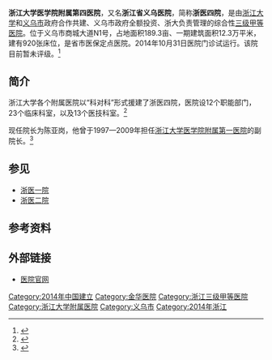 {{Infobox hospital
<!-- 指引：任何未知項目應留空待其他用戶協助編輯。 -->
<!-- 以下大多數項目均為選擇性，可選擇不作任何資料輸入，但當將此模板複製至另一條目時，請將所有項目全數轉移。 -->
<!-- 完整的模板項目，請見：http://zh.wikipedia.org/wiki/Template:Infobox_hospital -->
| name        = 浙江大学医学院附属第四医院<!-- 在此填寫醫院名稱。 -->
| org/group   = <!-- 在此填寫管理或營運此醫院的機構或團體名稱。 -->
| image       = <!-- 醫院的照片（建議為總大樓或正門，建議使用自由版權圖像）。 -->
| alt         = <!-- 此項目為選擇性。在此鍵入圖片的替代文字。 -->
| image_size  = <!-- 此項目為選擇性，用以限制圖片的大小（預設值為 225）。 --> 
| caption     = <!-- 此項目為選擇性.請在此加入對以上圖片的描述。 -->
| map_type    = China Zhejiang<!-- 請按照“模板：位置圖”的格式使用（需為{{{1}}}參數定下數值）。若要使用此功能，必須提供相關的經、緯度。 -->
| relief      = <!-- 任何非留空的參數數值（如：填上了“是”、“1”等）均會使模板顯示地形圖圖像（若有提供）。 -->
| map_size    = <!-- 在此填寫位置圖的闊度像素（不要加上“px”作後綴）；默認值為225。-->
| map_alt     = <!-- 在此填寫位置圖的替代文字（見 維基百科:圖像的替代文字 頁面作詳細使用認知）。 -->
| map_caption = 在[[浙江省|浙江省]]的位置<!-- 此項目為選擇性。在此簡單地描述上面顯示的位置圖（如：“此位置圖顯示了國家及地區。”）。-->
| latitude    = 29.33488<!-- 與位置圖（即上面的“map_type =”項目）一起使用。作為模板所顯示的緯度。 -->
| longitude   = 120.12178<!-- 與位置圖（即上面的“map_type =”項目）一起使用。作為模板所顯示的經度。 -->
| Coordinates = {{coord|29.33488|120.12178}}<!-- 在此填寫醫院位置的座標。 -->
| logo        = File:Logo_of_the_4th_affiliated_hospital_of_Zhejiang_University_School_of_Medicine.jpg<!-- 在此加入醫院的院徽。 -->
| logo_size   = <!-- 此項目為選擇性，用以限制院徽的大小。 -->
| othername   = 浙江省义乌医院、浙医四院等<!-- 醫院的其他名稱。 -->
| location    = [[义乌市|义乌市]]<!-- 在此填寫醫院所在的小區域。 -->
| region      = [[金华市|金华市]]<!-- 在此填寫醫院所在的大區域。 -->
| state       = [[浙江省|浙江省]]<!-- 在此填寫醫院所在的省/州分。 -->
| country     = {{CHN}}<!-- 在此填寫醫院所在的國家。 -->
| address     = 商城大道N1号<!-- 在此填寫醫院總部大樓的地址。 -->
| healthcare  = <!-- UK:NHS. AU/CA: Medicare. ELSE freetext, e.g. Private -->
| funding     = 公立<!-- 在此填寫營運模式（非牟利、牟利、政府、公立等）。 -->
| type        = 综合医院<!-- 在此填寫醫院类型（专科医院、综合医院、教学医院等）。 -->
| speciality  = <!-- 只當此醫院為專科醫院時使用。-->
| feature     = <!-- 在此填寫醫院的特色。-->
| standards   = [[三级甲等医院|三级甲等医院]]<!-- 在此填寫此醫院在國家統一標準衡量上的水平（若不適用則可留空）。 -->
| emergency   = <!-- 在此填寫醫院所屬的創傷醫療中心級別（有關資訊請見：https://en.wikipedia.org/wiki/Trauma_center） -->
| helipad     = <!-- 在此填寫醫院的直昇機坪代碼（可使用機場代碼）。只在有確實參考支持的情況下使用。 -->
| affiliation = [[浙江大学医学院|浙江大学医学院]]<!-- 在此填寫醫院所屬的大學或醫學院。 -->
| patron      = <!-- 鍵入任何支持醫院營運的重要贊助人，若沒有則輸入“無”。 -->
| network     = <!-- 在此鍵入醫院的網絡。 -->
| beds        = <!-- 在此填寫醫院目前所擁有的床位。 -->
| founded     = 2014年10月<!-- 在此填寫醫院的成立日期。 -->
| closed      = <!-- 此項目為選擇性。在此填入醫院停辦的日期。 -->
| demolished  = <!-- 此項目為選擇性。在此填入醫院被拆卸的日期。 -->
| dean        = 陈亚岗<!-- 在此填寫醫院的院長。 -->
| website     = {{url|http://www.zju4h.com/}}<!-- 在此填寫醫院的官方網址。 -->
| other_links = <!-- 鍵入其他相關網址作額外的外部參考鏈接。 -->
}}
{{medical}}
'''浙江大学医学院附属第四医院'''，又名'''浙江省义乌医院'''，简称'''浙医四院'''，是由[[浙江大学|浙江大学]]和[[义乌市|义乌市]]政府合作共建、义乌市政府全额投资、浙大负责管理的综合性[[三级甲等医院|三级甲等医院]]。位于义乌市商城大道N1号，占地面积189.3亩、一期建筑面积12.3万平米，建有920张床位，是省市医保定点医院。2014年10月31日医院门诊试运行。该院目前暂未评级。<ref >{{cite web |url=http://www.zju4h.com/yyxw/info_18.aspx?itemid=1098 |language= |title=浙医四院开业试运行成为2014年义乌十件大事之一 |publisher=浙医四院 |date=2015-01-28 |accessdate= |archive-date=2020-03-27 |archive-url=https://web.archive.org/web/20200327050221/http://www.zju4h.com/yyxw/info_18.aspx?itemid=1098 |dead-url=no }}</ref>

== 简介 ==

浙江大学各个附属医院以“科对科”形式援建了浙医四院，医院设12个职能部门，23个临床科室，以及13个医技科室。<ref >{{cite web |url=http://www.zju4h.com/yyjj/index_13.aspx |language= |title=医院简介 |publisher=浙医四院 |date= |accessdate=2015年5月31日 |archive-date=2018年2月26日 |archive-url=https://web.archive.org/web/20180226070728/http://www.zju4h.com/yyjj/index_13.aspx |dead-url=no }}</ref>

现任院长为陈亚岗，他曾于1997—2009年担任[[浙江大学医学院附属第一医院|浙江大学医学院附属第一医院]]的副院长。<ref>{{Cite web |url=http://www.zju4h.com/ldzc/info_14.aspx?itemid=777 |title=领导介绍 |access-date=2015-05-30 |archive-date=2020-03-27 |archive-url=https://web.archive.org/web/20200327050231/http://www.zju4h.com/ldzc/info_14.aspx?itemid=777 |dead-url=no }}</ref>

== 参见 ==
*[[浙医一院|浙医一院]]
*[[浙医二院|浙医二院]]

== 参考资料 ==
{{reflist}}

== 外部链接 ==
*[http://www.zju4h.com/ 医院官网] {{Wayback|url=http://www.zju4h.com/ |date=20200816112354 }}

{{浙江大學}}
{{DEFAULTSORT:ZHE}}
[[Category:2014年中国建立|Category:2014年中国建立]]
[[Category:金华医院|Category:金华医院]]
[[Category:浙江三级甲等医院|Category:浙江三级甲等医院]]
[[Category:浙江大学附属医院|Category:浙江大学附属医院]]
[[Category:义乌市|Category:义乌市]]
[[Category:2014年浙江|Category:2014年浙江]]
